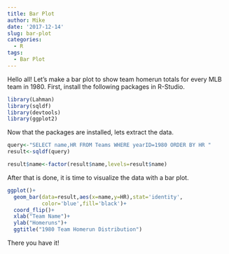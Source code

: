 ```yaml
---
title: Bar Plot
author: Mike
date: '2017-12-14'
slug: bar-plot
categories:
  - R
tags:
  - Bar Plot
---
```


Hello all! Let's make a bar plot to show team homerun totals for every MLB team in 1980. First, install the following packages in R-Studio.

```r
library(Lahman)
library(sqldf)
library(devtools)
library(ggplot2)
```

Now that the packages are installed, lets extract the data.

```r
query<-"SELECT name,HR FROM Teams WHERE yearID=1980 ORDER BY HR "
result<-sqldf(query)

result$name<-factor(result$name,levels=result$name)
```

After that is done, it is time to visualize the data with a bar plot.

```r
ggplot()+
  geom_bar(data=result,aes(x=name,y=HR),stat='identity',
           color='blue',fill='black')+
  coord_flip()+
  xlab("Team Name")+
  ylab("Homeruns")+
  ggtitle("1980 Team Homerun Distribution")
```

There you have it! 

